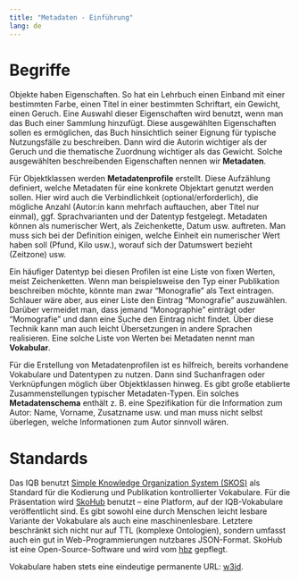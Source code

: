---
title: "Metadaten - Einführung"
lang: de
---

# Begriffe

Objekte haben Eigenschaften. So hat ein Lehrbuch einen Einband mit einer bestimmten Farbe, einen Titel in einer bestimmten Schriftart, ein Gewicht, einen Geruch. Eine Auswahl dieser Eigenschaften wird benutzt, wenn man das Buch einer Sammlung hinzufügt. Diese ausgewählten Eigenschaften sollen es ermöglichen, das Buch hinsichtlich seiner Eignung für typische Nutzungsfälle zu beschreiben. Dann wird die Autorin wichtiger als der Geruch und die thematische Zuordnung wichtiger als das Gewicht. Solche ausgewählten beschreibenden Eigenschaften nennen wir **Metadaten**.

Für Objektklassen werden **Metadatenprofile** erstellt. Diese Aufzählung definiert, welche Metadaten für eine konkrete Objektart genutzt werden sollen. Hier wird auch die Verbindlichkeit (optional/erforderlich), die mögliche Anzahl (Autor:in kann mehrfach auftauchen, aber Titel nur einmal), ggf. Sprachvarianten und der Datentyp festgelegt. Metadaten können als numerischer Wert, als Zeichenkette, Datum usw. auftreten. Man muss sich bei der Definition einigen, welche Einheit ein numerischer Wert haben soll (Pfund, Kilo usw.), worauf sich der Datumswert bezieht (Zeitzone) usw.

Ein häufiger Datentyp bei diesen Profilen ist eine Liste von fixen Werten, meist Zeichenketten. Wenn man beispielsweise den Typ einer Publikation beschreiben möchte, könnte man zwar "Monografie" als Text eintragen. Schlauer wäre aber, aus einer Liste den Eintrag "Monografie" auszuwählen. Darüber vermeidet man, dass jemand "Monographie" einträgt oder "Momografie" und dann eine Suche den Eintrag nicht findet. Über diese Technik kann man auch leicht Übersetzungen in andere Sprachen realisieren. Eine solche Liste von Werten bei Metadaten nennt man **Vokabular**.

Für die Erstellung von Metadatenprofilen ist es hilfreich, bereits vorhandene Vokabulare und Datentypen zu nutzen. Dann sind Suchanfragen oder Verknüpfungen möglich über Objektklassen hinweg. Es gibt große etablierte Zusammenstellungen typischer Metadaten-Typen. Ein solches **Metadatenschema** enthält z. B. eine Spezifikation für die Information zum Autor: Name, Vorname, Zusatzname usw. und man muss nicht selbst überlegen, welche Informationen zum Autor sinnvoll wären.

# Standards

Das IQB benutzt [Simple Knowledge Organization System (SKOS)](https://www.w3.org/2004/02/skos/) als Standard für die Kodierung und Publikation kontrollierter Vokabulare. Für die Präsentation wird [SkoHub](https://skohub.io/) benutzt -- eine Platform, auf der IQB-Vokabulare veröffentlicht sind. Es gibt sowohl eine durch Menschen leicht lesbare Variante der Vokabulare als auch eine maschinenlesbare. Letztere beschränkt sich nicht nur auf TTL (komplexe Ontologien), sondern umfasst auch ein gut in Web-Programmierungen nutzbares JSON-Format. SkoHub ist eine Open-Source-Software und wird vom [hbz](https://www.hbz-nrw.de/) gepflegt.

Vokabulare haben stets eine eindeutige permanente URL: [w3id](https://w3id.org/).